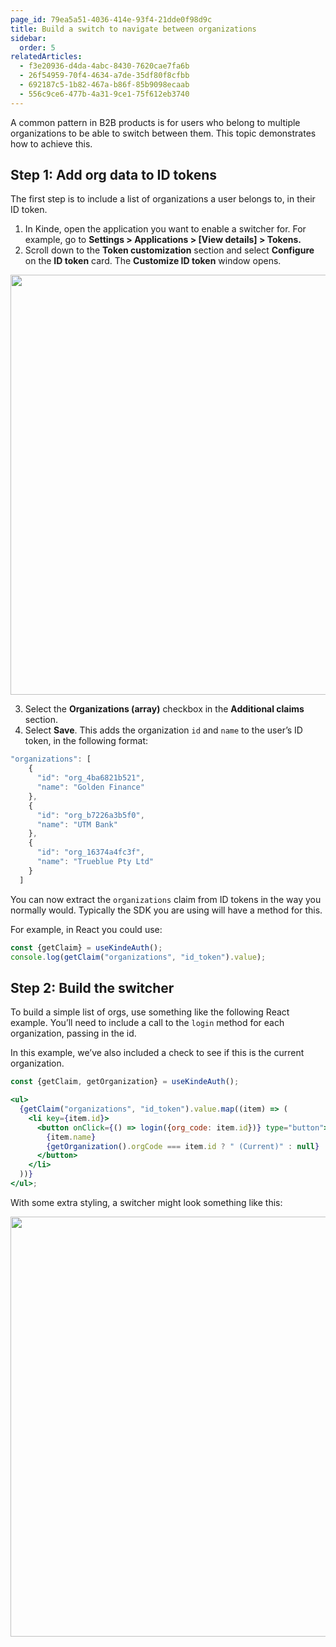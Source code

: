 ```yaml
---
page_id: 79ea5a51-4036-414e-93f4-21dde0f98d9c
title: Build a switch to navigate between organizations
sidebar:
  order: 5
relatedArticles:
  - f3e20936-d4da-4abc-8430-7620cae7fa6b
  - 26f54959-70f4-4634-a7de-35df80f8cfbb
  - 692187c5-1b82-467a-b86f-85b9098ecaab
  - 556c9ce6-477b-4a31-9ce1-75f612eb3740
---
```


A common pattern in B2B products is for users who belong to multiple organizations to be able to switch between them. This topic demonstrates how to achieve this.

## Step 1: Add org data to ID tokens

The first step is to include a list of organizations a user belongs to, in their ID token.

1. In Kinde, open the application you want to enable a switcher for. For example, go to **Settings > Applications > [View details] > Tokens.**
2. Scroll down to the **Token customization** section and select **Configure** on the **ID token** card. The **Customize ID token** window opens.

<img
  src="https://imagedelivery.net/skPPZTHzSlcslvHjesZQcQ/60ed313e-8250-4b33-0645-51a97ccc6d00/public"
  alt=""
  width="672px"
  height="auto"
  fetchpriority="low"
  loading="lazy"
  decoding="async"
/>

3. Select the **Organizations (array)** checkbox in the **Additional claims** section.
4. Select **Save**. This adds the organization `id` and `name` to the user’s ID token, in the following format:

```jsx
"organizations": [
    {
      "id": "org_4ba6821b521",
      "name": "Golden Finance"
    },
    {
      "id": "org_b7226a3b5f0",
      "name": "UTM Bank"
    },
    {
      "id": "org_16374a4fc3f",
      "name": "Trueblue Pty Ltd"
    }
  ]
```

You can now extract the `organizations` claim from ID tokens in the way you normally would. Typically the SDK you are using will have a method for this.

For example, in React you could use:

```jsx
const {getClaim} = useKindeAuth();
console.log(getClaim("organizations", "id_token").value);
```

## Step 2: Build the switcher

To build a simple list of orgs, use something like the following React example. You’ll need to include a call to the `login` method for each organization, passing in the id.

In this example, we’ve also included a check to see if this is the current organization.

```jsx
const {getClaim, getOrganization} = useKindeAuth();

<ul>
  {getClaim("organizations", "id_token").value.map((item) => (
    <li key={item.id}>
      <button onClick={() => login({org_code: item.id})} type="button">
        {item.name}
        {getOrganization().orgCode === item.id ? " (Current)" : null}
      </button>
    </li>
  ))}
</ul>;
```

With some extra styling, a switcher might look something like this:

<img
  src="https://imagedelivery.net/skPPZTHzSlcslvHjesZQcQ/762446ab-6ce7-4e6f-746f-d2ca87efee00/public"
  alt=""
  width="672px"
  height="auto"
  fetchpriority="low"
  loading="lazy"
  decoding="async"
/>
